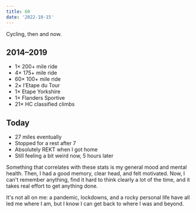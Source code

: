 ```yaml
---
title: 60
date: '2022-10-15'
---
```


Cycling, then and now.

<h2 class="h4">2014–2019</h2>

- 1× 200+ mile ride
- 4× 175+ mile ride
- 60× 100+ mile ride
- 2× l'Etape du Tour
- 1× Etape Yorkshire
- 1× Flanders Sportive
- 21× HC classified climbs

<h2 class="h4">Today</h2>

- 27 miles eventually
- Stopped for a rest after 7
- Absolutely REKT when I got home
- Still feeling a bit weird now, 5 hours later

Something that correlates with these stats is my general mood and mental health. Then, I had a good memory, clear head, and felt motivated. Now, I can't remember anything, find it hard to think clearly a lot of the time, and it takes real effort to get anything done.

It's not all on me: a pandemic, lockdowns, and a rocky personal life have all led me where I am, but I know I can get back to where I was and beyond.
